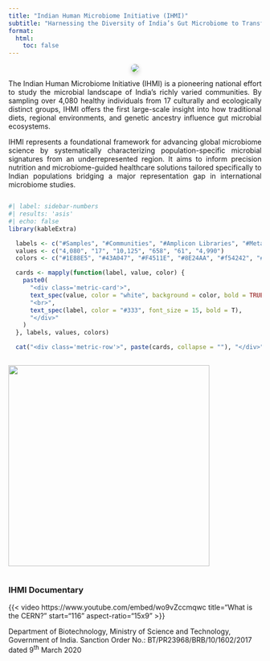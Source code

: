 ```yaml
---
title: "Indian Human Microbiome Initiative (IHMI)"
subtitle: "Harnessing the Diversity of India’s Gut Microbiome to Transform the Future of Human Health"
format:
  html:
    toc: false
---
```


::: {#ihmi-slideshow style="text-align:center;"}
<img src="assets/img/image1.jpg" id="ihmi-slide-image" style="max-width:80%; max-height:400px; border-radius: 10px; box-shadow: 0 4px 10px rgba(0,0,0,0.2);"/>
:::

```{=html}
<script>
  const ihmiImages = [
    "assets/img/aiims_logo.png",
    "assets/img/nccs_logo.png",
    "assets/img/sppu_logo.png"
  ];
  let ihmiIndex = 0;

  setInterval(() => {
    ihmiIndex = (ihmiIndex + 1) % ihmiImages.length;
    document.getElementById("ihmi-slide-image").src = ihmiImages[ihmiIndex];
  }, 5000);
</script>
```

::: {#overview .main-content style="text-align: justify"}
The Indian Human Microbiome Initiative (IHMI) is a pioneering national effort to study the microbial landscape of India's richly varied communities. By sampling over 4,080 healthy individuals from 17 culturally and ecologically distinct groups, IHMI offers the first large-scale insight into how traditional diets, regional environments, and genetic ancestry influence gut microbial ecosystems.

IHMI represents a foundational framework for advancing global microbiome science by systematically characterizing population-specific microbial signatures from an underrepresented region. It aims to inform precision nutrition and microbiome-guided healthcare solutions tailored specifically to Indian populations bridging a major representation gap in international microbiome studies.
:::

::::: row
::: {.column style="display: flex; align-items: center; justify-content: center;"}
```r
#| label: sidebar-numbers
#| results: 'asis'
#| echo: false
library(kableExtra)

  labels <- c("#Samples", "#Communities", "#Amplicon Libraries", "#Metagenomes", "#Human Genomes", "#HQ-MAGs")
  values <- c("4,080", "17", "10,125", "658", "61", "4,990")
  colors <- c("#1E88E5", "#43A047", "#F4511E", "#8E24AA", "#f54242", "#a742f5")

  cards <- mapply(function(label, value, color) {
    paste0(
      "<div class='metric-card'>",
      text_spec(value, color = "white", background = color, bold = TRUE, font_size = 20),
      "<br>",
      text_spec(label, color = "#333", font_size = 15, bold = T),
      "</div>"
    )
  }, labels, values, colors)

  cat("<div class='metric-row'>", paste(cards, collapse = ""), "</div>")
```
:::

::: column
![](assets/img/sampling_sites.jpeg){width="400"}
:::
:::::

### IHMI Documentary

{{< video https://www.youtube.com/embed/wo9vZccmqwc title="What is the CERN?" start="116" aspect-ratio="15x9" >}}

Department of Biotechnology, Ministry of Science and Technology, Government of India. Sanction Order No.: BT/PR23968/BRB/10/1602/2017 dated 9^th^ March 2020
